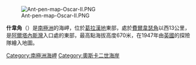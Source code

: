 [[Image:Ant-pen-map-Oscar-II.PNG|thumb]]

'''什韋角'''（{{lang-en|Shiver Point}}）是[[南極洲|南極洲]]的海岬，位於[[葛拉漢地|葛拉漢地]]東部，處於[[費爾韋瑟角|費爾韋瑟角]]以西13公里，是[[阿爾塔內斯灣|阿爾塔內斯灣]]入口處的東部，最高點海拔高度670米，在1947年由[[英國|英國]]的探險隊繪入地圖。

{{Coord|65|3|S|61|22|W||display=title}}

{{DEFAULTSORT:Shiver Point}}
[[Category:南極洲海岬|Category:南極洲海岬]]
[[Category:奧斯卡二世海岸|Category:奧斯卡二世海岸]]


{{OscarIICoast-geo-stub}}